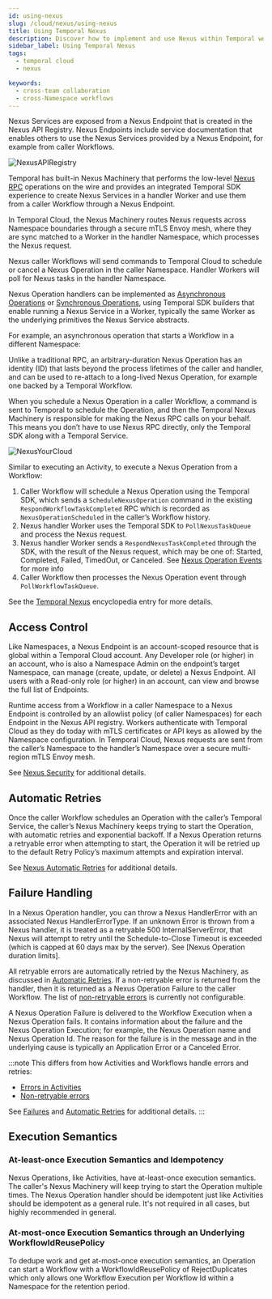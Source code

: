 ```yaml
---
id: using-nexus
slug: /cloud/nexus/using-nexus
title: Using Temporal Nexus
description: Discover how to implement and use Nexus within Temporal workflows, including creating Nexus Services, Endpoints, and cross-team collaboration.
sidebar_label: Using Temporal Nexus
tags:
  - temporal cloud
  - nexus

keywords:
  - cross-team collaboration
  - cross-Namespace workflows
---
```


Nexus Services are exposed from a Nexus Endpoint that is created in the Nexus API Registry.
Nexus Endpoints include service documentation that enables others to use the Nexus Services provided by a Nexus Endpoint, for example from caller Workflows.

![NexusAPIRegistry](/img/NexusAPIRegistry.png)

Temporal has built-in Nexus Machinery that performs the low-level [Nexus RPC](/glossary#nexus-rpc) operations on the wire and provides an integrated Temporal SDK experience to create Nexus Services in a handler Worker and use them from a caller Workflow through a Nexus Endpoint.

In Temporal Cloud, the Nexus Machinery routes Nexus requests across Namespace boundaries through a secure mTLS Envoy mesh, where they are sync matched to a Worker in the handler Namespace, which processes the Nexus request.

Nexus caller Workflows will send commands to Temporal Cloud to schedule or cancel a Nexus Operation in the caller Namespace.
Handler Workers will poll for Nexus tasks in the handler Namespace.

Nexus Operation handlers can be implemented as [Asynchronous Operations](/nexus/services-operations#asynchronous-operation-lifecycle) or [Synchronous Operations](/nexus/services-operations#asynchronous-operation-lifecycle), using Temporal SDK builders that enable running a Nexus Service in a Worker, typically the same Worker as the underlying primitives the Nexus Service abstracts.

For example, an asynchronous operation that starts a Workflow in a different Namespace:

Unlike a traditional RPC, an arbitrary-duration Nexus Operation has an identity (ID) that lasts beyond the process lifetimes of the caller and handler, and can be used to re-attach to a long-lived Nexus Operation, for example one backed by a Temporal Workflow.

When you schedule a Nexus Operation in a caller Workflow, a command is sent to Temporal to schedule the Operation, and then the Temporal Nexus Machinery is responsible for making the Nexus RPC calls on your behalf.
This means you don’t have to use Nexus RPC directly, only the Temporal SDK along with a Temporal Service.

![NexusYourCloud](/img/nexus/NexusYourCloud.png)

Similar to executing an Activity, to execute a Nexus Operation from a Workflow:

1. Caller Workflow will schedule a Nexus Operation using the Temporal SDK, which sends a `ScheduleNexusOperation` command in the existing `RespondWorkflowTaskCompleted` RPC which is recorded as `NexusOperationScheduled` in the caller’s Workflow history.
2. Nexus handler Worker uses the Temporal SDK to `PollNexusTaskQueue` and process the Nexus request.
3. Nexus handler Worker sends a `RespondNexusTaskCompleted` through the SDK, with the result of the Nexus request, which may be one of: Started, Completed, Failed, TimedOut, or Canceled. See [Nexus Operation Events](/references/events) for more info
4. Caller Workflow then processes the Nexus Operation event through `PollWorkflowTaskQueue`.

See the [Temporal Nexus](/nexus) encyclopedia entry for more details.

## Access Control

Like Namespaces, a Nexus Endpoint is an account-scoped resource that is global within a Temporal Cloud account.
Any Developer role (or higher) in an account, who is also a Namespace Admin on the endpoint’s target Namespace, can manage (create, update, or delete) a Nexus Endpoint.
All users with a Read-only role (or higher) in an account, can view and browse the full list of Endpoints.

Runtime access from a Workflow in a caller Namespace to a Nexus Endpoint is controlled by an allowlist policy (of caller Namespaces) for each Endpoint in the Nexus API registry.
Workers authenticate with Temporal Cloud as they do today with mTLS certificates or API keys as allowed by the Namespace configuration.
In Temporal Cloud, Nexus requests are sent from the caller’s Namespace to the handler’s Namespace over a secure multi-region mTLS Envoy mesh.

See [Nexus Security](/nexus/security) for additional details.

## Automatic Retries

Once the caller Workflow schedules an Operation with the caller’s Temporal Service, the caller’s Nexus Machinery keeps trying to start the Operation, with automatic retries and exponential backoff.
If a Nexus Operation returns a retryable error when attempting to start, the Operation it will be retried up to the default Retry Policy’s maximum attempts and expiration interval.

See [Nexus Automatic Retries](/nexus/services-operations#automatic-retries) for additional details.

## Failure Handling

In a Nexus Operation handler, you can throw a Nexus HandlerError with an associated Nexus HandlerErrorType.
If an unknown Error is thrown from a Nexus handler, it is treated as a retryable 500 InternalServerError, that Nexus will attempt to retry until the Schedule-to-Close Timeout is exceeded (which is capped at 60 days max by the server). See [Nexus Operation duration limits].

All retryable errors are automatically retried by the Nexus Machinery, as discussed in [Automatic Retries](/nexus/services-operations#automatic-retries).
If a non-retryable error is returned from the handler, then it is returned as a Nexus Operation Failure to the caller Workflow.
The list of [non-retryable errors](https://github.com/temporalio/temporal/blob/13d6cd8cf7a4ba0c4660cf98f672bbd645dca3e7/components/nexusoperations/executors.go#L659) is currently not configurable.

A Nexus Operation Failure is delivered to the Workflow Execution when a Nexus Operation fails.
It contains information about the failure and the Nexus Operation Execution; for example, the Nexus Operation name and Nexus Operation Id.
The reason for the failure is in the message and in the underlying cause is typically an Application Error or a Canceled Error.

:::note
This differs from how Activities and Workflows handle errors and retries:

- [Errors in Activities](https://docs.temporal.io/references/failures#errors-in-activities)
- [Non-retryable errors](https://docs.temporal.io/references/failures#non-retryable)

See [Failures](/references/failures) and [Automatic Retries](/nexus/services-operations#automatic-retries) for additional details.
:::

## Execution Semantics

### At-least-once Execution Semantics and Idempotency

Nexus Operations, like Activities, have at-least-once execution semantics.
The caller's Nexus Machinery will keep trying to start the Operation multiple times.
The Nexus Operation handler should be idempotent just like Activities should be idempotent as a general rule.
It's not required in all cases, but highly recommended in general.

### At-most-once Execution Semantics through an Underlying WorkflowIdReusePolicy

To dedupe work and get at-most-once execution semantics, an Operation can start a Workflow with a WorkflowIdReusePolicy of RejectDuplicates which only allows one Workflow Execution per Workflow Id within a Namespace for the retention period.
